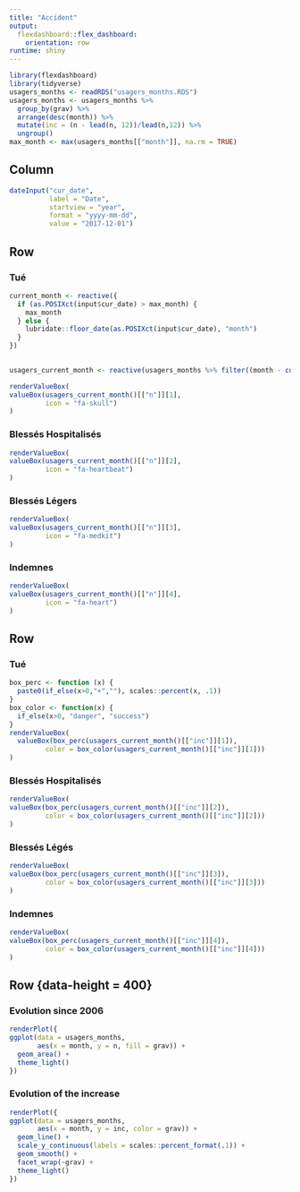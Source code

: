 ```yaml
---
title: "Accident"
output: 
  flexdashboard::flex_dashboard:
    orientation: row
runtime: shiny
---
```




```r
library(flexdashboard)
library(tidyverse)
usagers_months <- readRDS("usagers_months.RDS")
usagers_months <- usagers_months %>% 
  group_by(grav) %>% 
  arrange(desc(month)) %>% 
  mutate(inc = (n - lead(n, 12))/lead(n,12)) %>% 
  ungroup()
max_month <- max(usagers_months[["month"]], na.rm = TRUE)
```

Column {.sidebar}
-------------

```r
dateInput("cur_date",
          label = "Date", 
          startview = "year", 
          format = "yyyy-mm-dd",
          value = "2017-12-01")

```

Row
-----------------------------------------------------------
### Tué 

```r
current_month <- reactive({
  if (as.POSIXct(input$cur_date) > max_month) {
    max_month
  } else {
    lubridate::floor_date(as.POSIXct(input$cur_date), "month")
  }
})

                        
usagers_current_month <- reactive(usagers_months %>% filter((month - current_month()) < lubridate::days(1)))

renderValueBox(
valueBox(usagers_current_month()[["n"]][1],
         icon = "fa-skull")
)
```

### Blessés Hospitalisés

```r
renderValueBox(
valueBox(usagers_current_month()[["n"]][2],
         icon = "fa-heartbeat")
)
```

### Blessés Légers

```r
renderValueBox(
valueBox(usagers_current_month()[["n"]][3],
         icon = "fa-medkit")
)
```

### Indemnes

```r
renderValueBox(
valueBox(usagers_current_month()[["n"]][4],
         icon = "fa-heart")
)
```

Row
-----------------------------------------------------------
### Tué 

```r
box_perc <- function (x) {
  paste0(if_else(x>0,"+",""), scales::percent(x, .1))
}
box_color <- function(x) {
  if_else(x>0, "danger", "success")
}
renderValueBox(
  valueBox(box_perc(usagers_current_month()[["inc"]][1]),
         color = box_color(usagers_current_month()[["inc"]][1]))
)
```

### Blessés Hospitalisés

```r
renderValueBox(
valueBox(box_perc(usagers_current_month()[["inc"]][2]),
         color = box_color(usagers_current_month()[["inc"]][2]))
)
```

### Blessés Légés

```r
renderValueBox(
valueBox(box_perc(usagers_current_month()[["inc"]][3]),
         color = box_color(usagers_current_month()[["inc"]][3]))
)
```

### Indemnes

```r
renderValueBox(
valueBox(box_perc(usagers_current_month()[["inc"]][4]),
         color = box_color(usagers_current_month()[["inc"]][4]))
)
```


Row {data-height = 400}
---------------------

### Evolution since 2006

```r
renderPlot({
ggplot(data = usagers_months,
       aes(x = month, y = n, fill = grav)) +
  geom_area() +
  theme_light()
})
```

### Evolution of the increase

```r
renderPlot({
ggplot(data = usagers_months,
       aes(x = month, y = inc, color = grav)) +
  geom_line() +
  scale_y_continuous(labels = scales::percent_format(.1)) +
  geom_smooth() +
  facet_wrap(~grav) +
  theme_light()
})
```

